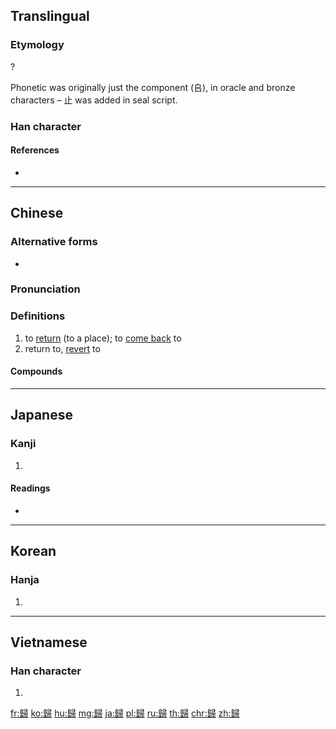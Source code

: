 {{also|帰|归}}
==Translingual==
{{Han simplified forms|歸|帰|归}}

===Etymology===
{{Han compound|追|帚|ls=psc|c1=p|c2=s}} ?

Phonetic was originally just the component (𠂤), in oracle and bronze characters – 止 was added in seal script.

===Han character===
{{Han char|rn=77|rad=止|as=14|sn=18|four=27127|canj=HMSMB|ids=⿰⿱𠂤止帚}}

====References====
* {{Han ref|kx=0578.070|dkj=16349|dj=0968.180|hdz=21446.150|uh=6B78|ud=27512|bh=C26B|bd=49771}}

----

==Chinese==
{{zh-forms|s=归}}

===Alternative forms===
* {{zh-l|帰}}

===Pronunciation===
{{zh-pron
|m=guī
|c=gwai6,gwai1,kwai3
|h=pfs=kûi
|md=
|mn=kui
|w=
|mc=y
|oc=y
|cat=v
}}

===Definitions===
{{zh-hanzi}}

# to [[return]] (to a place); to [[come back]] to
# return to, [[revert]] to

====Compounds====
{{der3|title=Compounds
|{{zh-l|當歸}}
|{{zh-l|歸案}}
|{{zh-l|歸併}}
|{{zh-l|歸程}}
|{{zh-l|歸除}}
|{{zh-l|歸檔}}
|{{zh-l|歸隊}}
|{{zh-l|歸附}}
|{{zh-l|歸根}}
|{{zh-l|歸根結底}}, {{zh-l|歸根結柢}}
|{{zh-l|歸公}}
|{{zh-l|歸功}}
|{{zh-l|歸國}}
|{{zh-l|歸國華僑}}
|{{zh-l|歸航}}
|{{zh-l|歸化}}
|{{zh-l|歸還}}
|{{zh-l|歸回}}
|{{zh-l|歸集}}
|{{zh-l|歸結}}
|{{zh-l|歸咎}}
|{{zh-l|歸聚}}
|{{zh-l|歸客}}
|{{zh-l|歸口}}
|{{zh-l|歸來}}
|{{zh-l|歸理}}
|{{zh-l|歸攏}}
|{{zh-l|歸路}}
|{{zh-l|歸謬法}}
|{{zh-l|歸納}}
|{{zh-l|歸納法}}
|{{zh-l|歸納推理}}
|{{zh-l|歸期}}
|{{zh-l|歸僑}}
|{{zh-l|歸去}}
|{{zh-l|歸入}}
|{{zh-l|歸屬}}
|{{zh-l|歸屬感}}
|{{zh-l|歸順}}
|{{zh-l|歸宿}}
|{{zh-l|歸天}}
|{{zh-l|歸田}}
|{{zh-l|歸途}}
|{{zh-l|歸西}}
|{{zh-l|歸降}}
|{{zh-l|歸向}}
|{{zh-l|歸心}}
|{{zh-l|歸心似箭}}
|{{zh-l|歸心者}}
|{{zh-l|歸省}}
|{{zh-l|歸依}}
|{{zh-l|歸隱}}
|{{zh-l|歸於}}
|{{zh-l|歸藏}}
|{{zh-l|歸著/归着}}
|{{zh-l|歸真}}
|{{zh-l|歸真返璞}}
|{{zh-l|歸整}}
|{{zh-l|歸置}}
|{{zh-l|歸終}}
|{{zh-l|歸舟}}
|{{zh-l|歸總}}
|{{zh-l|歸罪}}
}}

----

==Japanese==

===Kanji===
{{ja-kanji|grade=|rs=止14|style=ky|shin=帰}}

# {{defn|lang=ja|sort=止14}}

====Readings====
* {{ja-readings|on=[[き]] (ki), [[ぎ]] (gi)|kun=[[とつぐ]] (totsugu), [[ゆく]] (yuku), [[かえる]] (kaeru)}}

----

==Korean==

===Hanja===
{{ko-hanja|hangeul=[[귀]], [[궤]]|eumhun=|rv=gwi, gwe|mr=kwi, kwe|y=kwi, kwey}}

# {{defn|lang=ko|sort=止14}}

----

==Vietnamese==

===Han character===
{{vi-hantu|[[qui]], [[quy]]|rs=止14}}

# {{defn|lang=vi|sort=止14}}

[[fr:歸]]
[[ko:歸]]
[[hu:歸]]
[[mg:歸]]
[[ja:歸]]
[[pl:歸]]
[[ru:歸]]
[[th:歸]]
[[chr:歸]]
[[zh:歸]]